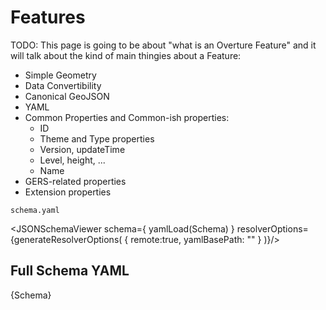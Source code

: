 
# Features

TODO: This page is going to be about "what is an Overture Feature" and
it will talk about the kind of main thingies about a Feature:

- Simple Geometry
- Data Convertibility
- Canonical GeoJSON
- YAML
- Common Properties and Common-ish properties:
    - ID
    - Theme and Type properties
    - Version, updateTime
    - Level, height, ...
    - Name
- GERS-related properties
- Extension properties

`schema.yaml`

<JSONSchemaViewer schema={ yamlLoad(Schema) } resolverOptions={generateResolverOptions(
    {
        remote:true,
        yamlBasePath: ""
    }
)}/>

## Full Schema YAML

<CodeBlock language="jsx">{Schema}</CodeBlock>
